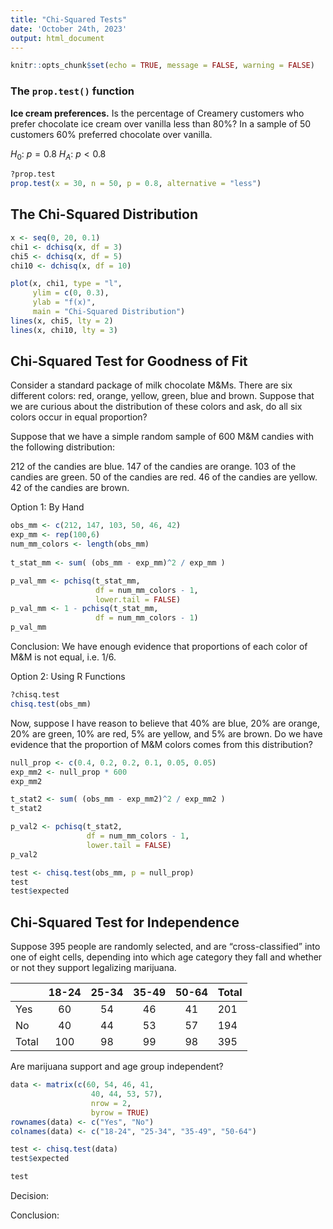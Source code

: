 ```yaml
---
title: "Chi-Squared Tests"
date: 'October 24th, 2023'
output: html_document
---
```


```r
knitr::opts_chunk$set(echo = TRUE, message = FALSE, warning = FALSE)
```

### The `prop.test()` function

**Ice cream preferences.** Is the percentage of Creamery customers who prefer chocolate ice cream over vanilla less than 80\%? In a sample of 50 customers 60\% preferred chocolate over vanilla.

$H_0$: $p = 0.8$
$H_A$: $p < 0.8$

```r
?prop.test
prop.test(x = 30, n = 50, p = 0.8, alternative = "less")
```


## The Chi-Squared Distribution
```r
x <- seq(0, 20, 0.1)
chi1 <- dchisq(x, df = 3)
chi5 <- dchisq(x, df = 5)
chi10 <- dchisq(x, df = 10)

plot(x, chi1, type = "l", 
     ylim = c(0, 0.3),
     ylab = "f(x)",
     main = "Chi-Squared Distribution")
lines(x, chi5, lty = 2)
lines(x, chi10, lty = 3)
```

## Chi-Squared Test for Goodness of Fit

Consider a standard package of milk chocolate M&Ms. There are six different colors: red, orange, yellow, green, blue and brown. Suppose that we are curious about the distribution of these colors and ask, do all six colors occur in equal proportion?

Suppose that we have a simple random sample of 600 M&M candies with the following distribution:

212 of the candies are blue.
147 of the candies are orange.
103 of the candies are green.
50 of the candies are red.
46 of the candies are yellow.
42 of the candies are brown.

Option 1: By Hand
```r
obs_mm <- c(212, 147, 103, 50, 46, 42)
exp_mm <- rep(100,6)
num_mm_colors <- length(obs_mm)
  
t_stat_mm <- sum( (obs_mm - exp_mm)^2 / exp_mm )

p_val_mm <- pchisq(t_stat_mm, 
                   df = num_mm_colors - 1,
                   lower.tail = FALSE)
p_val_mm <- 1 - pchisq(t_stat_mm, 
                   df = num_mm_colors - 1)
p_val_mm
```

Conclusion: We have enough evidence that proportions of each color of M\&M is not equal, i.e. 1/6.

Option 2: Using R Functions
```r
?chisq.test
chisq.test(obs_mm)
```

Now, suppose I have reason to believe that 40\% are blue, 20\% are orange, 20\% are green, 10\% are red, 5\% are yellow, and 5\% are brown. Do we have evidence that the proportion of M\&M colors comes from this distribution?


```r
null_prop <- c(0.4, 0.2, 0.2, 0.1, 0.05, 0.05)
exp_mm2 <- null_prop * 600
exp_mm2

t_stat2 <- sum( (obs_mm - exp_mm2)^2 / exp_mm2 )
t_stat2

p_val2 <- pchisq(t_stat2, 
                 df = num_mm_colors - 1,
                 lower.tail = FALSE)
p_val2

test <- chisq.test(obs_mm, p = null_prop)
test
test$expected
```

## Chi-Squared Test for Independence

Suppose 395 people are randomly selected, and are "cross-classified" into one of eight cells, depending into which age category they fall and whether or not they support legalizing marijuana.

  
| | 18-24 | 25-34 | 35-49 | 50-64 | Total |
|:----|:----:|:----:|:----:|:----:|:----|
| Yes | 60 | 54 | 46 | 41 | 201 |
| No | 40 | 44 | 53 | 57 | 194 |
| Total | 100 | 98 | 99 | 98 | 395

Are marijuana support and age group independent?

```r
data <- matrix(c(60, 54, 46, 41,
                  40, 44, 53, 57),
                  nrow = 2,
                  byrow = TRUE)
rownames(data) <- c("Yes", "No")
colnames(data) <- c("18-24", "25-34", "35-49", "50-64")

test <- chisq.test(data)
test$expected

test
```

Decision: 

Conclusion: 

